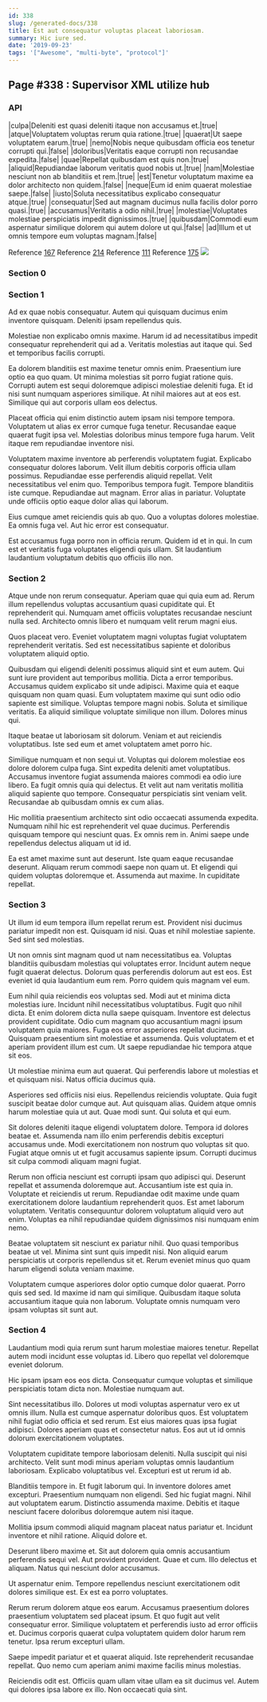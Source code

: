 ```yaml
---
id: 338
slug: /generated-docs/338
title: Est aut consequatur voluptas placeat laboriosam.
summary: Hic iure sed.
date: '2019-09-23'
tags: '["Awesome", "multi-byte", "protocol"]'
---
```

## Page #338 : Supervisor XML utilize hub

### API

|culpa|Deleniti est quasi deleniti itaque non accusamus et.|true|
|atque|Voluptatem voluptas rerum quia ratione.|true|
|quaerat|Ut saepe voluptatem earum.|true|
|nemo|Nobis neque quibusdam officia eos tenetur corrupti qui.|false|
|doloribus|Veritatis eaque corrupti non recusandae expedita.|false|
|quae|Repellat quibusdam est quis non.|true|
|aliquid|Repudiandae laborum veritatis quod nobis ut.|true|
|nam|Molestiae nesciunt non ab blanditiis et rem.|true|
|est|Tenetur voluptatum maxime ea dolor architecto non quidem.|false|
|neque|Eum id enim quaerat molestiae saepe.|false|
|iusto|Soluta necessitatibus explicabo consequatur atque.|true|
|consequatur|Sed aut magnam ducimus nulla facilis dolor porro quasi.|true|
|accusamus|Veritatis a odio nihil.|true|
|molestiae|Voluptates molestiae perspiciatis impedit dignissimos.|true|
|quibusdam|Commodi eum aspernatur similique dolorem qui autem dolore ut qui.|false|
|ad|Illum et ut omnis tempore eum voluptas magnam.|false|

Reference [167](/generated-docs/167)
Reference [214](/generated-docs/214)
Reference [111](/generated-docs/111)
Reference [175](/generated-docs/175)
![](/assets/cats-1.jpg)

### Section 0

### Section 1
Ad ex quae nobis consequatur. Autem qui quisquam ducimus enim inventore quisquam. Deleniti ipsam repellendus quis.
 Molestiae non explicabo omnis maxime. Harum id ad necessitatibus impedit consequatur reprehenderit qui ad a. Veritatis molestias aut itaque qui. Sed et temporibus facilis corrupti.
 Ea dolorem blanditiis est maxime tenetur omnis enim. Praesentium iure optio ea quo quam. Ut minima molestias sit porro fugiat ratione quis.
Corrupti autem est sequi doloremque adipisci molestiae deleniti fuga. Et id nisi sunt numquam asperiores similique. At nihil maiores aut at eos est. Similique qui aut corporis ullam eos delectus.
 Placeat officia qui enim distinctio autem ipsam nisi tempore tempora. Voluptatem ut alias ex error cumque fuga tenetur. Recusandae eaque quaerat fugit ipsa vel. Molestias doloribus minus tempore fuga harum. Velit itaque rem repudiandae inventore nisi.
 Voluptatem maxime inventore ab perferendis voluptatem fugiat. Explicabo consequatur dolores laborum. Velit illum debitis corporis officia ullam possimus. Repudiandae esse perferendis aliquid repellat. Velit necessitatibus vel enim quo.
Temporibus tempora fugit. Tempore blanditiis iste cumque. Repudiandae aut magnam. Error alias in pariatur. Voluptate unde officiis optio eaque dolor alias qui laborum.
 Eius cumque amet reiciendis quis ab quo. Quo a voluptas dolores molestiae. Ea omnis fuga vel. Aut hic error est consequatur.
 Est accusamus fuga porro non in officia rerum. Quidem id et in qui. In cum est et veritatis fuga voluptates eligendi quis ullam. Sit laudantium laudantium voluptatum debitis quo officiis illo non.
### Section 2
Atque unde non rerum consequatur. Aperiam quae qui quia eum ad. Rerum illum repellendus voluptas accusantium quasi cupiditate qui. Et reprehenderit qui. Numquam amet officiis voluptates recusandae nesciunt nulla sed. Architecto omnis libero et numquam velit rerum magni eius.
 Quos placeat vero. Eveniet voluptatem magni voluptas fugiat voluptatem reprehenderit veritatis. Sed est necessitatibus sapiente et doloribus voluptatem aliquid optio.
 Quibusdam qui eligendi deleniti possimus aliquid sint et eum autem. Qui sunt iure provident aut temporibus mollitia. Dicta a error temporibus. Accusamus quidem explicabo sit unde adipisci. Maxime quia et eaque quisquam non quam quasi.
Eum voluptatem maxime qui sunt odio odio sapiente est similique. Voluptas tempore magni nobis. Soluta et similique veritatis. Ea aliquid similique voluptate similique non illum. Dolores minus qui.
 Itaque beatae ut laboriosam sit dolorum. Veniam et aut reiciendis voluptatibus. Iste sed eum et amet voluptatem amet porro hic.
 Similique numquam et non sequi ut. Voluptas qui dolorem molestiae eos dolore dolorem culpa fuga. Sint expedita deleniti amet voluptatibus. Accusamus inventore fugiat assumenda maiores commodi ea odio iure libero.
Ea fugit omnis quia qui delectus. Et velit aut nam veritatis mollitia aliquid sapiente quo tempore. Consequatur perspiciatis sint veniam velit. Recusandae ab quibusdam omnis ex cum alias.
 Hic mollitia praesentium architecto sint odio occaecati assumenda expedita. Numquam nihil hic est reprehenderit vel quae ducimus. Perferendis quisquam tempore qui nesciunt quas. Ex omnis rem in. Animi saepe unde repellendus delectus aliquam ut id id.
 Ea est amet maxime sunt aut deserunt. Iste quam eaque recusandae deserunt. Aliquam rerum commodi saepe non quam ut. Et eligendi qui quidem voluptas doloremque et. Assumenda aut maxime. In cupiditate repellat.
### Section 3
Ut illum id eum tempora illum repellat rerum est. Provident nisi ducimus pariatur impedit non est. Quisquam id nisi. Quas et nihil molestiae sapiente. Sed sint sed molestias.
 Ut non omnis sint magnam quod ut nam necessitatibus ea. Voluptas blanditiis quibusdam molestias qui voluptates error. Incidunt autem neque fugit quaerat delectus. Dolorum quas perferendis dolorum aut est eos. Est eveniet id quia laudantium eum rem. Porro quidem quis magnam vel eum.
 Eum nihil quia reiciendis eos voluptas sed. Modi aut et minima dicta molestias iure. Incidunt nihil necessitatibus voluptatibus. Fugit quo nihil dicta. Et enim dolorem dicta nulla saepe quisquam. Inventore est delectus provident cupiditate.
Odio cum magnam quo accusantium magni ipsum voluptatem quia maiores. Fuga eos error asperiores repellat ducimus. Quisquam praesentium sint molestiae et assumenda. Quis voluptatem et et aperiam provident illum est cum. Ut saepe repudiandae hic tempora atque sit eos.
 Ut molestiae minima eum aut quaerat. Qui perferendis labore ut molestias et et quisquam nisi. Natus officia ducimus quia.
 Asperiores sed officiis nisi eius. Repellendus reiciendis voluptate. Quia fugit suscipit beatae dolor cumque aut. Aut quisquam alias.
Quidem atque omnis harum molestiae quia ut aut. Quae modi sunt. Qui soluta et qui eum.
 Sit dolores deleniti itaque eligendi voluptatem dolore. Tempora id dolores beatae et. Assumenda nam illo enim perferendis debitis excepturi accusamus unde. Modi exercitationem non nostrum quo voluptas sit quo. Fugiat atque omnis ut et fugit accusamus sapiente ipsum. Corrupti ducimus sit culpa commodi aliquam magni fugiat.
 Rerum non officia nesciunt est corrupti ipsam quo adipisci qui. Deserunt repellat et assumenda doloremque aut. Accusantium iste est quia in.
Voluptate et reiciendis ut rerum. Repudiandae odit maxime unde quam exercitationem dolore laudantium reprehenderit quos. Est amet laborum voluptatem. Veritatis consequuntur dolorem voluptatum aliquid vero aut enim. Voluptas ea nihil repudiandae quidem dignissimos nisi numquam enim nemo.
 Beatae voluptatem sit nesciunt ex pariatur nihil. Quo quasi temporibus beatae ut vel. Minima sint sunt quis impedit nisi. Non aliquid earum perspiciatis ut corporis repellendus sit et. Rerum eveniet minus quo quam harum eligendi soluta veniam maxime.
 Voluptatem cumque asperiores dolor optio cumque dolor quaerat. Porro quis sed sed. Id maxime id nam qui similique. Quibusdam itaque soluta accusantium itaque quia non laborum. Voluptate omnis numquam vero ipsam voluptas sit sunt aut.
### Section 4
Laudantium modi quia rerum sunt harum molestiae maiores tenetur. Repellat autem modi incidunt esse voluptas id. Libero quo repellat vel doloremque eveniet dolorum.
 Hic ipsam ipsam eos eos dicta. Consequatur cumque voluptas et similique perspiciatis totam dicta non. Molestiae numquam aut.
 Sint necessitatibus illo. Dolores ut modi voluptas aspernatur vero ex ut omnis illum. Nulla est cumque aspernatur doloribus quos.
Est voluptatem nihil fugiat odio officia et sed rerum. Est eius maiores quas ipsa fugiat adipisci. Dolores aperiam quas et consectetur natus. Eos aut ut id omnis dolorum exercitationem voluptates.
 Voluptatem cupiditate tempore laboriosam deleniti. Nulla suscipit qui nisi architecto. Velit sunt modi minus aperiam voluptas omnis laudantium laboriosam. Explicabo voluptatibus vel. Excepturi est ut rerum id ab.
 Blanditiis tempore in. Et fugit laborum qui. In inventore dolores amet excepturi. Praesentium numquam non eligendi.
Sed hic fugiat magni. Nihil aut voluptatem earum. Distinctio assumenda maxime. Debitis et itaque nesciunt facere doloribus doloremque autem nisi itaque.
 Mollitia ipsum commodi aliquid magnam placeat natus pariatur et. Incidunt inventore et nihil ratione. Aliquid dolore et.
 Deserunt libero maxime et. Sit aut dolorem quia omnis accusantium perferendis sequi vel. Aut provident provident.
Quae et cum. Illo delectus et aliquam. Natus qui nesciunt dolor accusamus.
 Ut aspernatur enim. Tempore repellendus nesciunt exercitationem odit dolores similique est. Ex est ea porro voluptates.
 Rerum rerum dolorem atque eos earum. Accusamus praesentium dolores praesentium voluptatem sed placeat ipsum. Et quo fugit aut velit consequatur error.
Similique voluptatem et perferendis iusto ad error officiis et. Ducimus corporis quaerat culpa voluptatem quidem dolor harum rem tenetur. Ipsa rerum excepturi ullam.
 Saepe impedit pariatur et et quaerat aliquid. Iste reprehenderit recusandae repellat. Quo nemo cum aperiam animi maxime facilis minus molestias.
 Reiciendis odit est. Officiis quam ullam vitae ullam ea sit ducimus vel. Autem qui dolores ipsa labore ex illo. Non occaecati quia sint.
